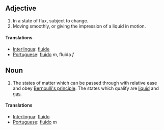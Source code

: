 ==Adjective==
#In a state of flux, subject to change.
#Moving smoothly, or giving the impression of a liquid in motion.

====Translations====
*[[Interlingua]]: [[fluide]]
*[[Portuguese]]: [[fluido]] ''m'', fluida ''f''

==Noun==
#The states of matter which can be passed through with relative ease and obey [[Bernoulli's principle]].  The states which qualify are [[liquid]] and [[gas]].

====Translations====
*[[Interlingua]]: [[fluido]]
*[[Portuguese]]: [[fluido]] ''m''